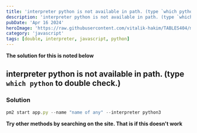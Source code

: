 ```yaml
---
title: 'interpreter python is not available in path. (type `which python` to double check.)'
description: 'interpreter python is not available in path. (type `which python` to double check.)'
pubDate: 'Apr 16 2024'
heroImage: 'https://raw.githubusercontent.com/vitalik-hakim/TABLES404/main/error_b/JavaScript.png'
category: 'javascript'
tags: [double, interpreter, javascript, python]
---
```


**The solution for this is noted below**

## interpreter python is not available in path. (type `which python` to double check.)

### Solution

```javascript
pm2 start app.py --name "name of any" --interpreter python3
```

**Try other methods by searching on the site. That is if this doesn't work**
